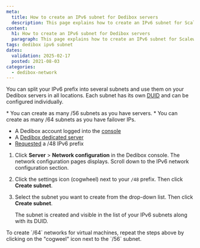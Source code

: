 ```yaml
---
meta:
  title: How to create an IPv6 subnet for Dedibox servers
  description: This page explains how to create an IPv6 subnet for Scaleway Dedibox servers.
content:
  h1: How to create an IPv6 subnet for Dedibox servers
  paragraph: This page explains how to create an IPv6 subnet for Scaleway Dedibox servers.
tags: dedibox ipv6 subnet
dates:
  validation: 2025-02-17
  posted: 2021-08-03
categories:
  - dedibox-network
---
```


You can split your IPv6 prefix into several subnets and use them on your Dedibox servers in all locations. Each subnet has its own [DUID](/dedibox-ipv6/concepts/#duid) and can be configured individually.

<Message type="note">
  * You can create as many /56 subnets as you have servers.
  * You can create as many /64 subnets as you have failover IPs.
</Message>

<Macro id="requirements" />

- A Dedibox account logged into the [console](https://console.online.net)
- A [Dedibox dedicated server](https://www.scaleway.com/en/dedibox)
- [Requested](/dedibox-ipv6/how-to/request-prefix/) a /48 IPv6 prefix

1. Click **Server** > **Network configuration** in the Dedibox console. The network configuration pages displays. Scroll down to the IPv6 network configuration section.
2. Click the settings icon (cogwheel) next to your `/48` prefix. Then click **Create subnet**.
    <Lightbox src="scaleway_ipv6_list.webp" alt="" />
3. Select the subnet you want to create from the drop-down list. Then click **Create subnet**.

    The subnet is created and visible in the list of your IPv6 subnets along with its DUID.

<Message typ="tip">
  To create `/64` networks for virtual machines, repeat the steps above by clicking on the "cogweel" icon next to the `/56` subnet.
</Message>


